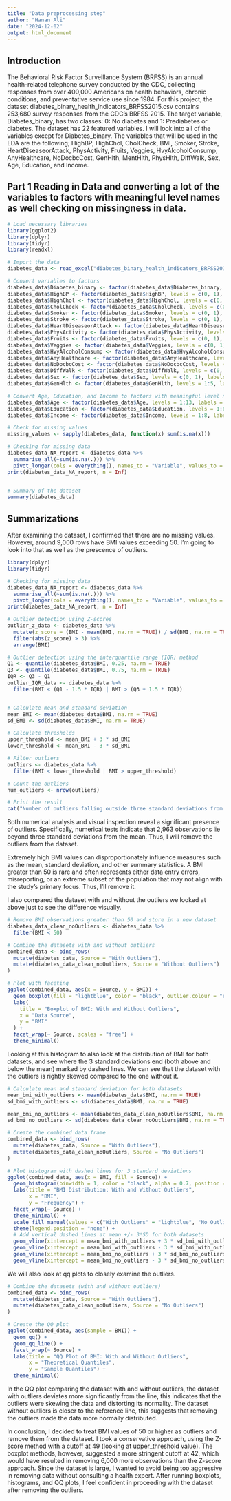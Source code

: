 ```yaml
---
title: "Data preprocessing step"
author: "Hanan Ali"
date: "2024-12-02"
output: html_document
---
```



## Introduction

The Behavioral Risk Factor Surveillance System (BRFSS) is an annual health-related telephone survey conducted by the CDC, collecting responses from over 400,000 Americans on health behaviors, chronic conditions, and preventative service use since 1984. For this project, the dataset diabetes_binary_health_indicators_BRFSS2015.csv contains 253,680 survey responses from the CDC's BRFSS 2015. The target variable, Diabetes_binary, has two classes: 0: No diabetes and 1: Prediabetes or diabetes. The dataset has 22 featured variables. I will look into all of the variables except for Diabetes_binary. The variables that will be used in the EDA are the following; HighBP, HighChol, CholCheck, BMI, Smoker, Stroke, HeartDiseaseorAttack, PhysActivity, Fruits, Veggies, HvyAlcoholConsump, AnyHealthcare, NoDocbcCost, GenHlth, MentHlth, PhysHlth, DiffWalk, Sex, Age, Education, and Income.


## Part 1 Reading in Data and converting a lot of the variables to factors with meaningful level names as well checking on missingness in data.

```r
# Load necessary libraries
library(ggplot2)
library(dplyr)
library(tidyr)
library(readxl)
```

```r
# Import the data
diabetes_data <- read_excel("diabetes_binary_health_indicators_BRFSS2015.xlsm")

# Convert variables to factors
diabetes_data$Diabetes_binary <- factor(diabetes_data$Diabetes_binary, levels = c(0, 1), labels = c("No Diabetes", "Prediabetes or Diabetes"))
diabetes_data$HighBP <- factor(diabetes_data$HighBP, levels = c(0, 1), labels = c("No", "Yes"))
diabetes_data$HighChol <- factor(diabetes_data$HighChol, levels = c(0, 1), labels = c("No", "Yes"))
diabetes_data$CholCheck <- factor(diabetes_data$CholCheck, levels = c(0, 1), labels = c("No", "Yes"))
diabetes_data$Smoker <- factor(diabetes_data$Smoker, levels = c(0, 1), labels = c("No", "Yes"))
diabetes_data$Stroke <- factor(diabetes_data$Stroke, levels = c(0, 1), labels = c("No", "Yes"))
diabetes_data$HeartDiseaseorAttack <- factor(diabetes_data$HeartDiseaseorAttack, levels = c(0, 1), labels = c("No", "Yes"))
diabetes_data$PhysActivity <- factor(diabetes_data$PhysActivity, levels = c(0, 1), labels = c("No", "Yes"))
diabetes_data$Fruits <- factor(diabetes_data$Fruits, levels = c(0, 1), labels = c("No", "Yes"))
diabetes_data$Veggies <- factor(diabetes_data$Veggies, levels = c(0, 1), labels = c("No", "Yes"))
diabetes_data$HvyAlcoholConsump <- factor(diabetes_data$HvyAlcoholConsump, levels = c(0, 1), labels = c("No", "Yes"))
diabetes_data$AnyHealthcare <- factor(diabetes_data$AnyHealthcare, levels = c(0, 1), labels = c("No", "Yes"))
diabetes_data$NoDocbcCost <- factor(diabetes_data$NoDocbcCost, levels = c(0, 1), labels = c("No", "Yes"))
diabetes_data$DiffWalk <- factor(diabetes_data$DiffWalk, levels = c(0, 1), labels = c("No", "Yes"))
diabetes_data$Sex <- factor(diabetes_data$Sex, levels = c(0, 1), labels = c("Male", "Female"))
diabetes_data$GenHlth <- factor(diabetes_data$GenHlth, levels = 1:5, labels = c("Excellent", "Very Good", "Good", "Fair", "Poor"))

# Convert Age, Education, and Income to factors with meaningful level names
diabetes_data$Age <- factor(diabetes_data$Age, levels = 1:13, labels = c("18-24", "25-29", "30-34", "35-39", "40-44", "45-49", "50-54", "55-59", "60-64", "65-69", "70-74", "75-79", "80 or older"))
diabetes_data$Education <- factor(diabetes_data$Education, levels = 1:6, labels = c("Never attended school", "Elementary", "Some high school", "High school graduate", "Some college", "College graduate"))
diabetes_data$Income <- factor(diabetes_data$Income, levels = 1:8, labels = c("Less than $10,000", "$10,000-$14,999", "$15,000-$19,999", "$20,000-$24,999", "$25,000-$34,999", "$35,000-$49,999", "$50,000-$74,999", "$75,000 or more"))

# Check for missing values
missing_values <- sapply(diabetes_data, function(x) sum(is.na(x)))

# Checking for missing data
diabetes_data_NA_report <- diabetes_data %>%
  summarise_all(~sum(is.na(.))) %>%
  pivot_longer(cols = everything(), names_to = "Variable", values_to = "Number_of_missing_values")
print(diabetes_data_NA_report, n = Inf)


# Summary of the dataset
summary(diabetes_data)
```

## Summarizations

After examining the dataset, I confirmed that there are no missing values. However, around 9,000 rows have BMI values exceeding 50. I'm going to look into that as well as the prescence of outliers.


```r
library(dplyr)
library(tidyr)

# Checking for missing data
diabetes_data_NA_report <- diabetes_data %>%
  summarise_all(~sum(is.na(.))) %>%
  pivot_longer(cols = everything(), names_to = "Variable", values_to = "Number_of_missing_values")
print(diabetes_data_NA_report, n = Inf)

# Outlier detection using Z-scores
outlier_z_data <- diabetes_data %>%
  mutate(z_score = (BMI - mean(BMI, na.rm = TRUE)) / sd(BMI, na.rm = TRUE)) %>%
  filter(abs(z_score) > 3) %>%
  arrange(BMI)

# Outlier detection using the interquartile range (IQR) method
Q1 <- quantile(diabetes_data$BMI, 0.25, na.rm = TRUE)
Q3 <- quantile(diabetes_data$BMI, 0.75, na.rm = TRUE)
IQR <- Q3 - Q1
outlier_IQR_data <- diabetes_data %>%
  filter(BMI < (Q1 - 1.5 * IQR) | BMI > (Q3 + 1.5 * IQR))


# Calculate mean and standard deviation
mean_BMI <- mean(diabetes_data$BMI, na.rm = TRUE)
sd_BMI <- sd(diabetes_data$BMI, na.rm = TRUE)

# Calculate thresholds
upper_threshold <- mean_BMI + 3 * sd_BMI
lower_threshold <- mean_BMI - 3 * sd_BMI

# Filter outliers
outliers <- diabetes_data %>%
  filter(BMI < lower_threshold | BMI > upper_threshold)

# Count the outliers
num_outliers <- nrow(outliers)

# Print the result
cat("Number of outliers falling outside three standard deviations from the mean:", num_outliers, "\n")

```

Both numerical analysis and visual inspection reveal a significant presence of outliers. Specifically, numerical tests indicate that 2,963 observations lie beyond three standard deviations from the mean. Thus, I will remove the outliers from the dataset.

Extremely high BMI values can disproportionately influence measures such as the mean, standard deviation, and other summary statistics. A BMI greater than 50 is rare and often represents either data entry errors, misreporting, or an extreme subset of the population that may not align with the study's primary focus. Thus, I'll remove it.

I also compared the dataset with and without the outliers we looked at above just to see the difference visually.

```r
# Remove BMI observations greater than 50 and store in a new dataset
diabetes_data_clean_noOutliers <- diabetes_data %>%
  filter(BMI < 50)

# Combine the datasets with and without outliers
combined_data <- bind_rows(
  mutate(diabetes_data, Source = "With Outliers"),
  mutate(diabetes_data_clean_noOutliers, Source = "Without Outliers")
)

# Plot with faceting
ggplot(combined_data, aes(x = Source, y = BMI)) +
  geom_boxplot(fill = "lightblue", color = "black", outlier.colour = "red") +
  labs(
    title = "Boxplot of BMI: With and Without Outliers",
    x = "Data Source",
    y = "BMI"
  ) +
  facet_wrap(~ Source, scales = "free") +
  theme_minimal()


```


Looking at this histogram to also look at the distribution of BMI for both datasets, and see where the 3 standard deviations end (both above and below the mean) marked by dashed lines. We can see that the dataset with the outliers is rightly skewed compared to the one without it. 
```r
# Calculate mean and standard deviation for both datasets
mean_bmi_with_outliers <- mean(diabetes_data$BMI, na.rm = TRUE)
sd_bmi_with_outliers <- sd(diabetes_data$BMI, na.rm = TRUE)

mean_bmi_no_outliers <- mean(diabetes_data_clean_noOutliers$BMI, na.rm = TRUE)
sd_bmi_no_outliers <- sd(diabetes_data_clean_noOutliers$BMI, na.rm = TRUE)

# Create the combined data frame
combined_data <- bind_rows(
  mutate(diabetes_data, Source = "With Outliers"),
  mutate(diabetes_data_clean_noOutliers, Source = "No Outliers")
)

# Plot histogram with dashed lines for 3 standard deviations
ggplot(combined_data, aes(x = BMI, fill = Source)) +
  geom_histogram(binwidth = 1, color = "black", alpha = 0.7, position = "identity") +
  labs(title = "BMI Distribution: With and Without Outliers",
       x = "BMI",
       y = "Frequency") +
  facet_wrap(~ Source) +
  theme_minimal() +
  scale_fill_manual(values = c("With Outliers" = "lightblue", "No Outliers" = "lightgreen")) +
  theme(legend.position = "none") +
  # Add vertical dashed lines at mean +/- 3*SD for both datasets
  geom_vline(xintercept = mean_bmi_with_outliers + 3 * sd_bmi_with_outliers, linetype = "dotted", color = "red") +
  geom_vline(xintercept = mean_bmi_with_outliers - 3 * sd_bmi_with_outliers, linetype = "dotted", color = "red") +
  geom_vline(xintercept = mean_bmi_no_outliers + 3 * sd_bmi_no_outliers, linetype = "dotted", color = "blue") +
  geom_vline(xintercept = mean_bmi_no_outliers - 3 * sd_bmi_no_outliers, linetype = "dotted", color = "blue")

```


We will also look at qq plots to closely examine the outliers.

```r
# Combine the datasets (with and without outliers)
combined_data <- bind_rows(
  mutate(diabetes_data, Source = "With Outliers"),
  mutate(diabetes_data_clean_noOutliers, Source = "No Outliers")
)

# Create the QQ plot
ggplot(combined_data, aes(sample = BMI)) +
  geom_qq() +
  geom_qq_line() +
  facet_wrap(~ Source) +
  labs(title = "QQ Plot of BMI: With and Without Outliers",
       x = "Theoretical Quantiles",
       y = "Sample Quantiles") +
  theme_minimal()
```
In the QQ plot comparing the dataset with and without outliers, the dataset with outliers deviates more significantly from the line, this indicates that the outliers were skewing the data and distorting its normality. The dataset without outliers is closer to the reference line, this suggests that removing the outliers made the data more normally distributed.


In conclusion, I decided to treat BMI values of 50 or higher as outliers and remove them from the dataset. I took a conservative approach, using the Z-score method with a cutoff at 49 (looking at upper_threshold value). The boxplot methods, however, suggested a more stringent cutoff at 42, which would have resulted in removing 6,000 more observations than the Z-score approach. Since the dataset is large, I wanted to avoid being too aggressive in removing data without consulting a health expert. After running boxplots, histograms, and QQ plots, I feel confident in proceeding with the dataset after removing the outliers.
